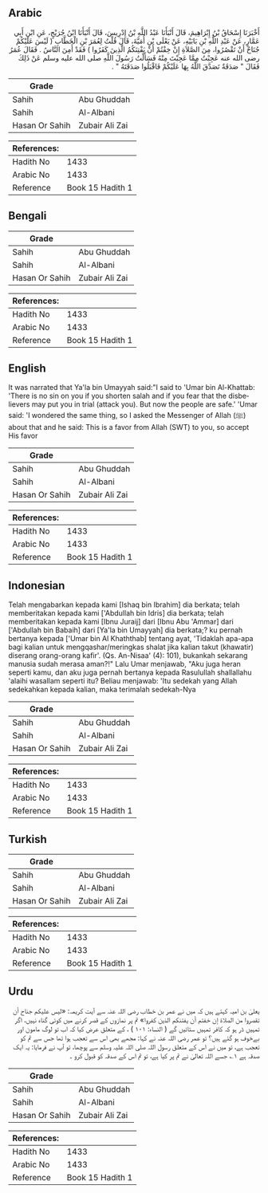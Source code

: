 ## Arabic


<div dir="rtl" lang="ar" style={{fontSize:'larger',backgroundColor:'#f8f9fa',padding:20}}>
أَخْبَرَنَا إِسْحَاقُ بْنُ إِبْرَاهِيمَ، قَالَ أَنْبَأَنَا عَبْدُ اللَّهِ بْنُ إِدْرِيسَ، قَالَ أَنْبَأَنَا ابْنُ جُرَيْجٍ، عَنِ ابْنِ أَبِي عَمَّارٍ، عَنْ عَبْدِ اللَّهِ بْنِ بَابَيْهِ، عَنْ يَعْلَى بْنِ أُمَيَّةَ، قَالَ قُلْتُ لِعُمَرَ بْنِ الْخَطَّابِ ‏(‏ لَيْسَ عَلَيْكُمْ جُنَاحٌ أَنْ تَقْصُرُوا، مِنَ الصَّلاَةِ إِنْ خِفْتُمْ أَنْ يَفْتِنَكُمُ الَّذِينَ كَفَرُوا ‏)‏ فَقَدْ أَمِنَ النَّاسُ ‏.‏ فَقَالَ عُمَرُ رضى الله عنه عَجِبْتُ مِمَّا عَجِبْتَ مِنْهُ فَسَأَلْتُ رَسُولَ اللَّهِ صلى الله عليه وسلم عَنْ ذَلِكَ فَقَالَ ‏"‏ صَدَقَةٌ تَصَدَّقَ اللَّهُ بِهَا عَلَيْكُمْ فَاقْبَلُوا صَدَقَتَهُ ‏"‏ ‏.‏
</div>
<div style={{backgroundColor:'#f8f9fa',padding:20, marginBottom: 10}}><table> <thead> <tr> <th>Grade</th> <th></th> </tr> </thead> <tbody> <tr><td>Sahih</td><td>Abu Ghuddah</td></tr><tr><td>Sahih</td><td>Al-Albani</td></tr><tr><td>Hasan Or Sahih</td><td>Zubair Ali Zai</td></tr></tbody></table><table> <thead> <tr> <th>References:</th> <th></th> </tr> </thead> <tbody><tr><td>Hadith No</td><td>1433</td></tr><tr><td>Arabic No</td><td>1433</td></tr><tr><td>Reference</td><td>Book 15 Hadith 1</td></tr></tbody></table></div>

## Bengali


<div dir="ltr" lang="bn" style={{fontSize:'larger',backgroundColor:'#f8f9fa',padding:20}}>

</div>
<div style={{backgroundColor:'#f8f9fa',padding:20, marginBottom: 10}}><table> <thead> <tr> <th>Grade</th> <th></th> </tr> </thead> <tbody> <tr><td>Sahih</td><td>Abu Ghuddah</td></tr><tr><td>Sahih</td><td>Al-Albani</td></tr><tr><td>Hasan Or Sahih</td><td>Zubair Ali Zai</td></tr></tbody></table><table> <thead> <tr> <th>References:</th> <th></th> </tr> </thead> <tbody><tr><td>Hadith No</td><td>1433</td></tr><tr><td>Arabic No</td><td>1433</td></tr><tr><td>Reference</td><td>Book 15 Hadith 1</td></tr></tbody></table></div>

## English


<div dir="ltr" lang="en" style={{fontSize:'larger',backgroundColor:'#f8f9fa',padding:20}}>
It was narrated that Ya'la bin Umayyah said:"I said to 'Umar bin Al-Khattab: 'There is no sin on you if you shorten salah and if you fear that the disbelievers may put you in trial (attack you). But now the people are safe.' 'Umar said: 'I wondered the same thing, so I asked the Messenger of Allah (ﷺ) about that and he said: This is a favor from Allah (SWT) to you, so accept His favor
</div>
<div style={{backgroundColor:'#f8f9fa',padding:20, marginBottom: 10}}><table> <thead> <tr> <th>Grade</th> <th></th> </tr> </thead> <tbody> <tr><td>Sahih</td><td>Abu Ghuddah</td></tr><tr><td>Sahih</td><td>Al-Albani</td></tr><tr><td>Hasan Or Sahih</td><td>Zubair Ali Zai</td></tr></tbody></table><table> <thead> <tr> <th>References:</th> <th></th> </tr> </thead> <tbody><tr><td>Hadith No</td><td>1433</td></tr><tr><td>Arabic No</td><td>1433</td></tr><tr><td>Reference</td><td>Book 15 Hadith 1</td></tr></tbody></table></div>

## Indonesian


<div dir="ltr" lang="id" style={{fontSize:'larger',backgroundColor:'#f8f9fa',padding:20}}>
Telah mengabarkan kepada kami [Ishaq bin Ibrahim] dia berkata; telah memberitakan kepada kami ['Abdullah bin Idris] dia berkata; telah memberitakan kepada kami [Ibnu Juraij] dari [Ibnu Abu 'Ammar] dari ['Abdullah bin Babaih] dari [Ya'la bin Umayyah] dia berkata;? ku pernah bertanya kepada ['Umar bin Al Khaththab] tentang ayat, 'Tidaklah apa-apa bagi kalian untuk mengqashar/meringkas shalat jika kalian takut (khawatir) diserang orang-orang kafir'. (Qs. An-Nisaa' (4): 101), bukankah sekarang manusia sudah merasa aman?!" Lalu Umar menjawab, "Aku juga heran seperti kamu, dan aku juga pernah bertanya kepada Rasulullah shallallahu 'alaihi wasallam seperti itu? Beliau menjawab: 'Itu sedekah yang Allah sedekahkan kepada kalian, maka terimalah sedekah-Nya
</div>
<div style={{backgroundColor:'#f8f9fa',padding:20, marginBottom: 10}}><table> <thead> <tr> <th>Grade</th> <th></th> </tr> </thead> <tbody> <tr><td>Sahih</td><td>Abu Ghuddah</td></tr><tr><td>Sahih</td><td>Al-Albani</td></tr><tr><td>Hasan Or Sahih</td><td>Zubair Ali Zai</td></tr></tbody></table><table> <thead> <tr> <th>References:</th> <th></th> </tr> </thead> <tbody><tr><td>Hadith No</td><td>1433</td></tr><tr><td>Arabic No</td><td>1433</td></tr><tr><td>Reference</td><td>Book 15 Hadith 1</td></tr></tbody></table></div>

## Turkish


<div dir="ltr" lang="tr" style={{fontSize:'larger',backgroundColor:'#f8f9fa',padding:20}}>

</div>
<div style={{backgroundColor:'#f8f9fa',padding:20, marginBottom: 10}}><table> <thead> <tr> <th>Grade</th> <th></th> </tr> </thead> <tbody> <tr><td>Sahih</td><td>Abu Ghuddah</td></tr><tr><td>Sahih</td><td>Al-Albani</td></tr><tr><td>Hasan Or Sahih</td><td>Zubair Ali Zai</td></tr></tbody></table><table> <thead> <tr> <th>References:</th> <th></th> </tr> </thead> <tbody><tr><td>Hadith No</td><td>1433</td></tr><tr><td>Arabic No</td><td>1433</td></tr><tr><td>Reference</td><td>Book 15 Hadith 1</td></tr></tbody></table></div>

## Urdu


<div dir="rtl" lang="ur" style={{fontSize:'larger',backgroundColor:'#f8f9fa',padding:20}}>
یعلیٰ بن امیہ کہتے ہیں کہ میں نے عمر بن خطاب رضی اللہ عنہ سے آیت کریمہ: «‏ليس عليكم جناح أن تقصروا من الصلاة إن خفتم أن يفتنكم الذين كفروا» تم پر نمازوں کے قصر کرنے میں کوئی گناہ نہیں، اگر تمہیں ڈر ہو کہ کافر تمہیں ستائیں گے ( النساء: ۱۰۱ ) ، کے متعلق عرض کیا کہ اب تو لوگ مامون اور بےخوف ہو گئے ہیں؟ تو عمر رضی اللہ عنہ نے کہا: مجھے بھی اس سے تعجب ہوا تھا جس سے تم کو تعجب ہے، تو میں نے اس کے متعلق رسول اللہ صلی اللہ علیہ وسلم سے پوچھا، تو آپ نے فرمایا: یہ ایک صدقہ ہے ۱؎ جسے اللہ تعالیٰ نے تم پر کیا ہے، تو تم اس کے صدقہ کو قبول کرو ۔
</div>
<div style={{backgroundColor:'#f8f9fa',padding:20, marginBottom: 10}}><table> <thead> <tr> <th>Grade</th> <th></th> </tr> </thead> <tbody> <tr><td>Sahih</td><td>Abu Ghuddah</td></tr><tr><td>Sahih</td><td>Al-Albani</td></tr><tr><td>Hasan Or Sahih</td><td>Zubair Ali Zai</td></tr></tbody></table><table> <thead> <tr> <th>References:</th> <th></th> </tr> </thead> <tbody><tr><td>Hadith No</td><td>1433</td></tr><tr><td>Arabic No</td><td>1433</td></tr><tr><td>Reference</td><td>Book 15 Hadith 1</td></tr></tbody></table></div>